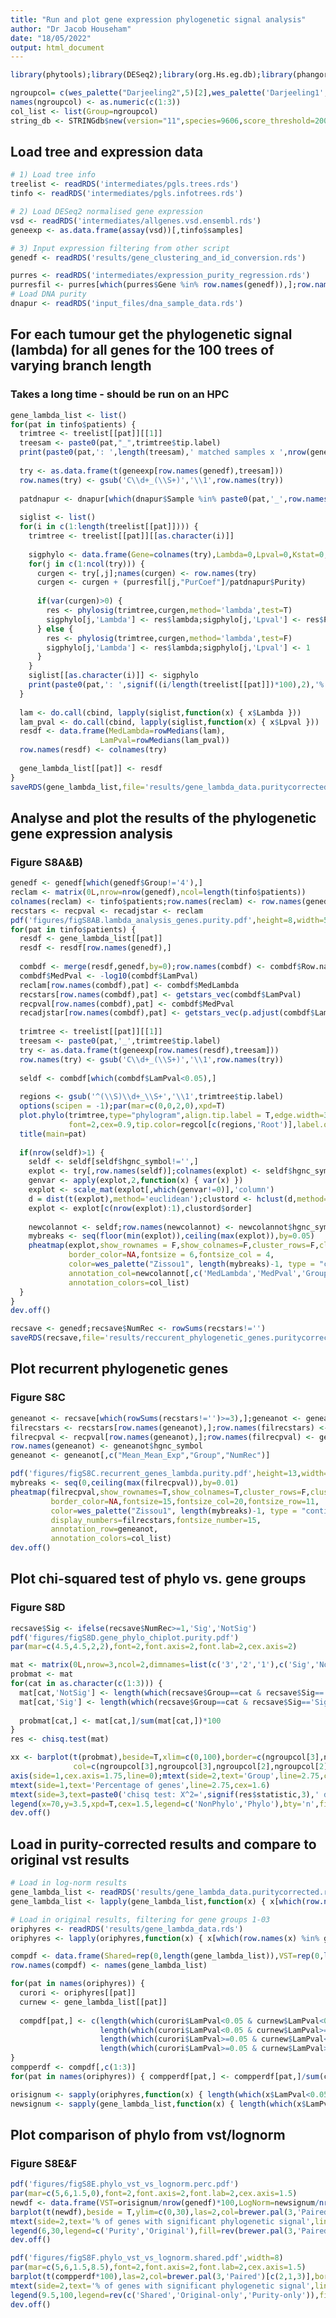 ```yaml
---
title: "Run and plot gene expression phylogenetic signal analysis"
author: "Dr Jacob Househam"
date: "18/05/2022"
output: html_document
---
```


```r
library(phytools);library(DESeq2);library(org.Hs.eg.db);library(phangorn);library(wesanderson);library(pheatmap);library(STRINGdb);library(metap);library(clusterProfiler);library(stringr)
```

```r
ngroupcol= c(wes_palette("Darjeeling2",5)[2],wes_palette('Darjeeling1',5)[2],wes_palette('FantasticFox1',5)[5])
names(ngroupcol) <- as.numeric(c(1:3))
col_list <- list(Group=ngroupcol)
string_db <- STRINGdb$new(version="11",species=9606,score_threshold=200, input_directory="~/Documents/EPICC/PurityAdjust/stringdb_dir/") #input_directory="<path_to_downloaded_string_db_database>")
```

## Load tree and expression data
```r
# 1) Load tree info
treelist <- readRDS('intermediates/pgls.trees.rds')
tinfo <- readRDS('intermediates/pgls.infotrees.rds')

# 2) Load DESeq2 normalised gene expression
vsd <- readRDS('intermediates/allgenes.vsd.ensembl.rds')
geneexp <- as.data.frame(assay(vsd))[,tinfo$samples]

# 3) Input expression filtering from other script
genedf <- readRDS('results/gene_clustering_and_id_conversion.rds')

purres <- readRDS('intermediates/expression_purity_regression.rds')
purresfil <- purres[which(purres$Gene %in% row.names(genedf)),];row.names(purresfil) <- c(1:nrow(purresfil))
# Load DNA purity
dnapur <- readRDS('input_files/dna_sample_data.rds')
```

## For each tumour get the phylogenetic signal (lambda) for all genes for the 100 trees of varying branch length
### Takes a long time - should be run on an HPC
```r
gene_lambda_list <- list()
for(pat in tinfo$patients) {
  trimtree <- treelist[[pat]][[1]]
  treesam <- paste0(pat,"_",trimtree$tip.label)
  print(paste0(pat,': ',length(treesam),' matched samples x ',nrow(genedf),' genes'))
  
  try <- as.data.frame(t(geneexp[row.names(genedf),treesam]))
  row.names(try) <- gsub('C\\d+_(\\S+)','\\1',row.names(try))
  
  patdnapur <- dnapur[which(dnapur$Sample %in% paste0(pat,'_',row.names(try))),]
  
  siglist <- list()
  for(i in c(1:length(treelist[[pat]]))) {
    trimtree <- treelist[[pat]][[as.character(i)]]
    
    sigphylo <- data.frame(Gene=colnames(try),Lambda=0,Lpval=0,Kstat=0,Kpval=0)
    for(j in c(1:ncol(try))) {
      curgen <- try[,j];names(curgen) <- row.names(try)
      curgen <- curgen + (purresfil[j,"PurCoef"]/patdnapur$Purity)
      
      if(var(curgen)>0) {
        res <- phylosig(trimtree,curgen,method='lambda',test=T)
        sigphylo[j,'Lambda'] <- res$lambda;sigphylo[j,'Lpval'] <- res$P
      } else {
        res <- phylosig(trimtree,curgen,method='lambda',test=F)
        sigphylo[j,'Lambda'] <- res$lambda;sigphylo[j,'Lpval'] <- 1
      }
    }
    siglist[[as.character(i)]] <- sigphylo
    print(paste0(pat,': ',signif((i/length(treelist[[pat]])*100),2),'%'))
  }
  
  lam <- do.call(cbind, lapply(siglist,function(x) { x$Lambda }))
  lam_pval <- do.call(cbind, lapply(siglist,function(x) { x$Lpval }))
  resdf <- data.frame(MedLambda=rowMedians(lam),
                    LamPval=rowMedians(lam_pval))
  row.names(resdf) <- colnames(try)
  
  gene_lambda_list[[pat]] <- resdf
}
saveRDS(gene_lambda_list,file='results/gene_lambda_data.puritycorrected.rds')
```

## Analyse and plot the results of the phylogenetic gene expression analysis
### Figure S8A&B)
```r
genedf <- genedf[which(genedf$Group!='4'),]
reclam <- matrix(0L,nrow=nrow(genedf),ncol=length(tinfo$patients))
colnames(reclam) <- tinfo$patients;row.names(reclam) <- row.names(genedf)
recstars <- recpval <- recadjstar <- reclam
pdf('figures/figS8AB.lambda_analysis_genes.purity.pdf',height=8,width=5)
for(pat in tinfo$patients) {
  resdf <- gene_lambda_list[[pat]]
  resdf <- resdf[row.names(genedf),]
  
  combdf <- merge(resdf,genedf,by=0);row.names(combdf) <- combdf$Row.names
  combdf$MedPval <- -log10(combdf$LamPval)
  reclam[row.names(combdf),pat] <- combdf$MedLambda
  recstars[row.names(combdf),pat] <- getstars_vec(combdf$LamPval)
  recpval[row.names(combdf),pat] <- combdf$MedPval
  recadjstar[row.names(combdf),pat] <- getstars_vec(p.adjust(combdf$LamPval,method='fdr'))
  
  trimtree <- treelist[[pat]][[1]]
  treesam <- paste0(pat,'_',trimtree$tip.label)
  try <- as.data.frame(t(geneexp[row.names(resdf),treesam]))
  row.names(try) <- gsub('C\\d+_(\\S+)','\\1',row.names(try))
  
  seldf <- combdf[which(combdf$LamPval<0.05),]
  
  regions <- gsub('^(\\S)\\d+_\\S+','\\1',trimtree$tip.label)
  options(scipen = -1);par(mar=c(0,0,2,0),xpd=T)
  plot.phylo(trimtree,type="phylogram",align.tip.label = T,edge.width=3,
             font=2,cex=0.9,tip.color=regcol[c(regions,'Root')],label.offset=20)
  title(main=pat)
  
  if(nrow(seldf)>1) {
    seldf <- seldf[seldf$hgnc_symbol!='',]
    explot <- try[,row.names(seldf)];colnames(explot) <- seldf$hgnc_symbol
    genvar <- apply(explot,2,function(x) { var(x) })
    explot <- scale_mat(explot[,which(genvar!=0)],'column')
    d = dist(t(explot),method='euclidean');clustord <- hclust(d,method='complete')
    explot <- explot[c(nrow(explot):1),clustord$order]
    
    newcolannot <- seldf;row.names(newcolannot) <- newcolannot$hgnc_symbol
    mybreaks <- seq(floor(min(explot)),ceiling(max(explot)),by=0.05)
    pheatmap(explot,show_rownames = F,show_colnames=F,cluster_rows=F,cluster_cols=F,treeheight_col=0,
             border_color=NA,fontsize = 6,fontsize_col = 4,
             color=wes_palette("Zissou1", length(mybreaks)-1, type = "continuous"),breaks=mybreaks,
             annotation_col=newcolannot[,c('MedLambda','MedPval','Group')],
             annotation_colors=col_list)
  }
}
dev.off()

recsave <- genedf;recsave$NumRec <- rowSums(recstars!='')
saveRDS(recsave,file='results/reccurent_phylogenetic_genes.puritycorrected.rds')
```

## Plot recurrent phylogenetic genes
### Figure S8C
```r
geneanot <- recsave[which(rowSums(recstars!='')>=3),];geneanot <- geneanot[order(geneanot$NumRec,decreasing=T),]
filrecstars <- recstars[row.names(geneanot),];row.names(filrecstars) <- geneanot$hgnc_symbol
filrecpval <- recpval[row.names(geneanot),];row.names(filrecpval) <- geneanot$hgnc_symbol
row.names(geneanot) <- geneanot$hgnc_symbol
geneanot <- geneanot[,c("Mean_Mean_Exp","Group","NumRec")]

pdf('figures/figS8C.recurrent_genes_lambda.purity.pdf',height=13,width=8.5)
mybreaks <- seq(0,ceiling(max(filrecpval)),by=0.01)
pheatmap(filrecpval,show_rownames=T,show_colnames=T,cluster_rows=F,cluster_cols=T,
         border_color=NA,fontsize=15,fontsize_col=20,fontsize_row=11,
         color=wes_palette("Zissou1", length(mybreaks)-1, type = "continuous"),breaks=mybreaks,
         display_numbers=filrecstars,fontsize_number=15,
         annotation_row=geneanot,
         annotation_colors=col_list)
dev.off()
```

## Plot chi-squared test of phylo vs. gene groups
### Figure S8D
```r
recsave$Sig <- ifelse(recsave$NumRec>=1,'Sig','NotSig')
pdf('figures/figS8D.gene_phylo_chiplot.purity.pdf')
par(mar=c(4.5,4.5,2,2),font=2,font.axis=2,font.lab=2,cex.axis=2)

mat <- matrix(0L,nrow=3,ncol=2,dimnames=list(c('3','2','1'),c('Sig','NotSig')))
probmat <- mat
for(cat in as.character(c(1:3))) {
  mat[cat,'NotSig'] <- length(which(recsave$Group==cat & recsave$Sig=='NotSig'))
  mat[cat,'Sig'] <- length(which(recsave$Group==cat & recsave$Sig=='Sig'))
  
  probmat[cat,] <- mat[cat,]/sum(mat[cat,])*100
}
res <- chisq.test(mat)  

xx <- barplot(t(probmat),beside=T,xlim=c(0,100),border=c(ngroupcol[3],ngroupcol[3],ngroupcol[2],ngroupcol[2],ngroupcol[1],ngroupcol[1]),axes=F,horiz=T,las=2,density=c(NA,20,NA,20,NA,20),
              col=c(ngroupcol[3],ngroupcol[3],ngroupcol[2],ngroupcol[2],ngroupcol[1],ngroupcol[1]))
axis(side=1,cex.axis=1.75,line=0);mtext(side=2,text='Group',line=2.75,cex=1.6)
mtext(side=1,text='Percentage of genes',line=2.75,cex=1.6)
mtext(side=3,text=paste0('chisq test: X^2=',signif(res$statistic,3),' df=',res$parameter,', p-value=',signif(res$p.value,3)),line=0.5,cex=1.2)
legend(x=70,y=3.5,xpd=T,cex=1.5,legend=c('NonPhylo','Phylo'),bty='n',fill='gray60',density=c(20,NA),border=c('gray60'))
dev.off()
```

## Load in purity-corrected results and compare to original vst results
```r
# Load in log-norm results
gene_lambda_list <- readRDS('results/gene_lambda_data.puritycorrected.rds')
gene_lambda_list <- lapply(gene_lambda_list,function(x) { x[which(row.names(x) %in% genedf[which(genedf$Group!='4'),'ensembl_gene_id']),] })

# Load in original results, filtering for gene groups 1-03
oriphyres <- readRDS('results/gene_lambda_data.rds')
oriphyres <- lapply(oriphyres,function(x) { x[which(row.names(x) %in% genedf[which(genedf$Group!='4'),'ensembl_gene_id']),] })

compdf <- data.frame(Shared=rep(0,length(gene_lambda_list)),VST=rep(0,length(gene_lambda_list)),LogNormal=rep(0,length(gene_lambda_list)),None=rep(0,length(gene_lambda_list)))
row.names(compdf) <- names(gene_lambda_list)

for(pat in names(oriphyres)) {
  curori <- oriphyres[[pat]]
  curnew <- gene_lambda_list[[pat]]
  
  compdf[pat,] <- c(length(which(curori$LamPval<0.05 & curnew$LamPval<0.05)),
                    length(which(curori$LamPval<0.05 & curnew$LamPval>=0.05)),
                    length(which(curori$LamPval>=0.05 & curnew$LamPval<0.05)),
                    length(which(curori$LamPval>=0.05 & curnew$LamPval>=0.05)))
}
compperdf <- compdf[,c(1:3)]
for(pat in names(oriphyres)) { compperdf[pat,] <- compperdf[pat,]/sum(compdf[pat,c(1:3)])}

orisignum <- sapply(oriphyres,function(x) { length(which(x$LamPval<0.05)) })
newsignum <- sapply(gene_lambda_list,function(x) { length(which(x$LamPval<0.05)) })
```

## Plot comparison of phylo from vst/lognorm
### Figure S8E&F
```r
pdf('figures/figS8E.phylo_vst_vs_lognorm.perc.pdf')
par(mar=c(5,6,1.5,0),font=2,font.axis=2,font.lab=2,cex.axis=1.5)
newdf <- data.frame(VST=orisignum/nrow(genedf)*100,LogNorm=newsignum/nrow(genedf)*100)
barplot(t(newdf),beside = T,ylim=c(0,30),las=2,col=brewer.pal(3,'Paired')[c(1,3)],border=NA)
mtext(side=2,text='% of genes with significant phylogenetic signal',line=3.5,cex=1.5)
legend(6,30,legend=c('Purity','Original'),fill=rev(brewer.pal(3,'Paired')[c(1,3)]),xpd=T,cex=2,bty='n',border=NA)
dev.off()

pdf('figures/figS8F.phylo_vst_vs_lognorm.shared.pdf',width=8)
par(mar=c(5,6,1.5,8.5),font=2,font.axis=2,font.lab=2,cex.axis=1.5)
barplot(t(compperdf*100),las=2,col=brewer.pal(3,'Paired')[c(2,1,3)],border=NA)
mtext(side=2,text='% of genes with significant phylogenetic signal',line=3.5,cex=1.5)
legend(9.5,100,legend=rev(c('Shared','Original-only','Purity-only')),fill=rev(brewer.pal(3,'Paired')[c(2,1,3)]),xpd=T,cex=1.2,bty='n',border=NA)
dev.off()
```


